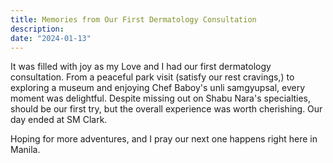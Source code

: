 ```yaml
---
title: Memories from Our First Dermatology Consultation
description:
date: "2024-01-13"
---
```


It was filled with joy as my Love and I had our first dermatology consultation. From a peaceful park visit (satisfy our rest cravings,) to exploring a museum and enjoying Chef Baboy's unli samgyupsal, every moment was delightful. Despite missing out on Shabu Nara's specialties, should be our first try, but the overall experience was worth cherishing. Our day ended at SM Clark.

Hoping for more adventures, and I pray our next one happens right here in Manila.
